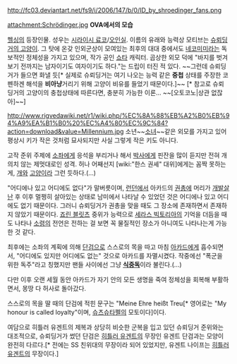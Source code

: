 http://fc03.deviantart.net/fs9/i/2006/147/b/0/ID_by_shroedinger_fans.png

attachment:Schrödinger.jpg
'''OVA에서의 모습'''

[[헬싱]]의 등장인물. 성우는 [[시라이시 료코]]/[[오인실]]. 이름의 유래와 능력상 모티브는 [[슈뢰딩거의 고양이]]. 그 탓에 온갖 인외군상이 모여있는 최후의 대대 중에서도 [[네코미미]]라는 독보적인 정체성을 가지고 있으며, 작가 공인 [[쇼타]] 캐릭터. 곱상한 외모 덕에 "바지를 벗겨보기 전까지는 남자이기도 여자이기도 하다."는 드립이 터진 적 있다. ~~그런데 슈뢰딩거가 들으면 화낼 듯[* 실제로 슈뢰딩거는 여기 나오는 능력 같은 '''중첩''' 상태를 주장한 코펜하겐 해석을 '''비아냥'''거리기 위해 고양이 비유를 들었기 때문이다.]~~
[* 참고로 슈뢰딩거의 고양이의 충첩상태에 따른다면, 충분히 가능한 이론... ~~[오토코노|상관 없잖아]~~]

http://www.rigvedawiki.net/r1/wiki.php/%EC%8A%88%EB%A2%B0%EB%94%A9%EA%B1%B0%20%EC%A4%80%EC%9C%84?action=download&value=Millennium.jpg
소년~~[[소녀]]~~같은 외모를 가지고 있어 평상시 키가 작은 것처럼 묘사되지만 사실 그렇게 작은 키도 아니다.

고작 준위 주제에 [[소좌(헬싱)|소좌]]에게 응석을 부리거나 해서 [[박사]]에게 핀잔을 많이 듣지만 전혀 개의치 않는 제멋대로인 성격. 허나 어째선지 [wiki:"한스 권셰" 대위]에게는 꼼짝 못하는게, [[개]]와 [[고양이]]라 그런 듯하다.(…)

"어디에나 있고 어디에도 없다"가 말버릇이며, [[런던]]에서 아카드의 [[권총]]에 머리가 [[개발살]]난 후 이후 멀쩡히 살아있는 상태로 남미에서 나타날 수 있었던 것은 어디에나 있고 어디에도 없기 때문이다. 그러니 슈뢰딩거가 권총을 맞을 때도 그 장소에 존재하면서 존재하지 않았기 때문이다. [[죠린 블릿츠]] 중위가 능력으로 [[세라스 빅토리아]]의 기억을 더듬을 때도 나타나 [[소령]]의 전언은 전하는 걸 보면 꼭 물질적인 장소가 아니여도 나타나는게 가능한 것 같다.

최후에는 소좌의 계획에 의해 [[단검]]으로 스스로의 목을 따고 마침 [[아카드(헬싱)|아카드]]에게 흡수되면서, "어디에도 있지만 어디에도 없는" 것으로 아카드를 자멸시켰다. 작중에선 "폭군을 위한 독주"라고 칭했지만 팬들 사이에선 그냥 '''[[식중독]]'''이라 불린다.(…)

다만 이후 오랜 세월 동안 아카드가 자기 안의 모든 생명을 죽여 정체성을 회복해 부활하면서, 몽땅 다 허사로 돌아갔다.

스스로의 목을 딸 때의 단검에 적힌 문구는 "Meine Ehre heißt Treu[* 영어로는 "My honour is called loyalty"이며, [[슈츠슈타펠]]의 모토이다]이다. 

여담으로 히틀러 유겐트의 제복과 상당히 비슷한 군복을 입고 있던 슈뢰딩거 준위와는 대조적으로, 슈뢰딩거가 썼던 단검은 [[히틀러 유겐트]]의 무장인 유겐트 단검과는 모양이 완전히 다르다.[* 전에는 SS 친위대의 무장이라 되어 있었지만, 유겐트 나이프는 [[히틀러 유겐트]]의 무장이다.]
